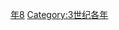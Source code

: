{{Catnav|頁面分類|历史|歷史時代|年|3世纪各年}}
{{Commons category|268}}

[[Category:260年代|年8]]
[[Category:3世纪各年|Category:3世纪各年]]